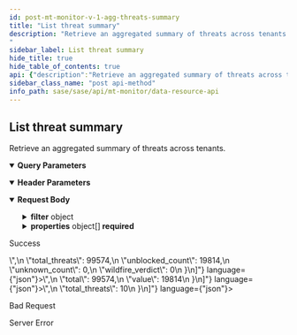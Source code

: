```yaml
---
id: post-mt-monitor-v-1-agg-threats-summary
title: "List threat summary"
description: "Retrieve an aggregated summary of threats across tenants.                  
"
sidebar_label: List threat summary
hide_title: true
hide_table_of_contents: true
api: {"description":"Retrieve an aggregated summary of threats across tenants.                  \n","operationId":"post-mt-monitor-v1-agg-threats-summary","parameters":[{"description":"Must be `tenant`. Using the query parameter returns all the aggregated responses for the current parent tenant and its child tenants. If not used, the results for just the current tenant are returned.\n","in":"query","name":"agg_by","schema":{"type":"string"}},{"description":"Must be one of the following: `de`, `americas`, `europe`, `uk`, `sg`, `ca`, `jp`, `au`, `in`. Returns details from the Cortex Data Lake (CDL) region specified.                              \n","in":"header","name":"X-PANW-Region","schema":{"type":"string"}}],"requestBody":{"content":{"application/json":{"examples":{"Blocked Threats":{"value":{"filter":{"operator":"AND","rules":[{"operator":"in","property":"severity","values":["Critical","High","Medium"]},{"rule":"blocked"}]},"properties":[{"property":"total_threats"},{"property":"blocked_count"}]}},"Threat Summary":{"value":{"filter":{"operator":"AND","rules":[{"operator":"last_n_days","property":"event_time","values":[30]},{"operator":"in","property":"severity","values":["Critical","High","Medium"]}]},"properties":[{"property":"sub_tenant_id"},{"property":"total_threats"},{"property":"blocked_count"},{"property":"unblocked_count"},{"property":"malicious_count"},{"property":"unknown_count"},{"property":"wildfire_verdict"}]}},"Top Tenants with Unblocked Threats":{"value":{"count":2,"filter":{"operator":"AND","rules":[{"operator":"last_n_days","property":"event_time","values":[30]},{"operator":"in","property":"severity","values":["Critical","High","Medium"]}]},"properties":[{"property":"sub_tenant_id"},{"alias":"total","property":"total_threats"},{"alias":"value","property":"unblocked_count","sort":{"order":"desc"}}]}},"Total Critical Threats":{"value":{"filter":{"operator":"AND","rules":[{"operator":"last_n_days","property":"event_time","values":[7]},{"operator":"in","property":"severity","values":["Critical","High","Medium"]}]},"properties":[{"property":"total_threats"}]}},"Total Critical Threats Per Tenant":{"value":{"filter":{"operator":"AND","rules":[{"operator":"last_n_days","property":"event_time","values":[7]},{"operator":"in","property":"severity","values":["Critical","High","Medium"]}]},"properties":[{"property":"sub_tenant_id"},{"property":"total_threats"}]}},"Unblocked Threats":{"value":{"filter":{"operator":"AND","rules":[{"operator":"in","property":"severity","values":["Critical","High","Medium"]},{"rule":"unblocked"}]},"properties":[{"property":"total_threats"},{"property":"unblocked_count"}]}}},"schema":{"properties":{"filter":{"allOf":[{"description":"Threats summary filter. Consists of a required operator and an array of rules objects. \n","properties":{"operator":{"description":"Must be `AND`. \n","type":"string"},"rules":{"anyOf":[{"properties":{"operator":{"description":"Filter operator that is one of the example values and is run on the property field","example":"in","type":"string"},"property":{"description":"Filter property field that is one of the example values","example":"severity","type":"string"},"values":{"description":"Filter property values","example":"Critical, High, Medium \n(used with severity in)","items":{"type":"string"},"type":"array"}},"type":"object"},{"properties":{"operator":{"description":"Filter operator that is one of the example values and is run on the property field","example":"gt, lt, last_n_minutes, last_n_hours, last_n_days","type":"string"},"property":{"description":"Filter property field that is one of the example values","example":"event_time, update_time, updated_time","type":"string"},"values":{"description":"Filter property value","example":"minute, hour or day counts if property is event_time","items":{"type":"string"},"type":"array"}},"type":"object"}],"description":"See [ThreatSummaryRule](/sase/docs/filters#threatsummaryrule) and [TimeFilter](/sase/docs/filters#timefilter).\n","items":{"type":"object"},"type":"array"}},"required":["operator"],"type":"object"},{"description":"filter json object"}]},"properties":{"description":"List of property json objects","items":{"properties":{"alias":{"type":"string"},"property":{"description":"Threat summary property. See [ThreatSummaryProperty](/sase/docs/filters#threatsummaryproperty). \n","example":"sub_tenant_id, total_threats, blocked_count, unblocked_count,malicious_count","type":"string"}},"type":"object"},"type":"array"}},"required":["properties","filter"],"type":"object"}}}},"responses":{"200":{"content":{"application/json":{"examples":{"Blocked Threats":{"value":[{"blocked_count":10,"total_threats":10}]},"Threat Summary":{"value":[{"blocked_count":79760,"malicious_count":16654,"sub_tenant_id":"<sub-tenant-id>","total_threats":99574,"unblocked_count":19814,"unknown_count":0,"wildfire_verdict":0}]},"Top Tenants with Unblocked Threats":{"value":[{"sub_tenant_id":"<sub-tenant-id>","total":99574,"value":19814}]},"Total Critical Threats":{"value":[{"total_threats":10}]},"Total Critical Threats Per Tenant":{"value":[{"sub_tenant_id":"<sub_tenant_id>","total_threats":10}]},"Unblocked Threats":{"value":[{"total_threats":10,"unblocked_count":10}]}}}},"description":"Success"},"400":{"description":"Bad Request"},"500":{"description":"Server Error"}},"security":[{"Bearer":[]}],"tags":["DataResources"],"method":"post","path":"/mt/monitor/v1/agg/threats/summary","servers":[{"url":"https://api.sase.paloaltonetworks.com"}],"securitySchemes":{"Bearer":{"scheme":"bearer","type":"http"}},"jsonRequestBodyExample":{"filter":{"operator":"string","rules":{"operator":"in","property":"severity","values":"Critical, High, Medium \n(used with severity in)"}},"properties":[{"alias":"string","property":"sub_tenant_id, total_threats, blocked_count, unblocked_count,malicious_count"}]},"info":{"contact":{},"description":"Use the Data Resource API for retrieving aggregated summaries and counts across tenants for threats, alerts, risky applications, URLs, and upgrades.\n","title":"Data Resource API","version":"1.0"},"postman":{"name":"List threat summary","description":{"content":"Retrieve an aggregated summary of threats across tenants.                  \n","type":"text/plain"},"url":{"path":["mt","monitor","v1","agg","threats","summary"],"host":["{{baseUrl}}"],"query":[{"disabled":false,"description":{"content":"Must be `tenant`. Using the query parameter returns all the aggregated responses for the current parent tenant and its child tenants. If not used, the results for just the current tenant are returned.\n","type":"text/plain"},"key":"agg_by","value":""}],"variable":[]},"header":[{"disabled":false,"description":{"content":"Must be one of the following: `de`, `americas`, `europe`, `uk`, `sg`, `ca`, `jp`, `au`, `in`. Returns details from the Cortex Data Lake (CDL) region specified.                              \n","type":"text/plain"},"key":"X-PANW-Region","value":""},{"key":"Content-Type","value":"application/json"},{"key":"Accept","value":"application/json"}],"method":"POST","body":{"mode":"raw","raw":"\"\"","options":{"raw":{"language":"json"}}},"auth":{"type":"bearer","bearer":[{"type":"any","value":"<Bearer Token>","key":"token"}]}}}
sidebar_class_name: "post api-method"
info_path: sase/sase/api/mt-monitor/data-resource-api
---
```



## List threat summary



Retrieve an aggregated summary of threats across tenants.                  


<details style={{"marginBottom":"1rem"}} data-collapsed={false} open={true}><summary style={{}}><strong>Query Parameters</strong></summary><div><ul><ParamsItem className={"paramsItem"} param={{"description":"Must be `tenant`. Using the query parameter returns all the aggregated responses for the current parent tenant and its child tenants. If not used, the results for just the current tenant are returned.\n","in":"query","name":"agg_by","schema":{"type":"string"}}}></ParamsItem></ul></div></details><details style={{"marginBottom":"1rem"}} data-collapsed={false} open={true}><summary style={{}}><strong>Header Parameters</strong></summary><div><ul><ParamsItem className={"paramsItem"} param={{"description":"Must be one of the following: `de`, `americas`, `europe`, `uk`, `sg`, `ca`, `jp`, `au`, `in`. Returns details from the Cortex Data Lake (CDL) region specified.                              \n","in":"header","name":"X-PANW-Region","schema":{"type":"string"}}}></ParamsItem></ul></div></details><MimeTabs><TabItem label={"application/json"} value={"application/json-schema"}><details style={{}} data-collapsed={false} open={true}><summary style={{"textAlign":"left"}}><strong>Request Body</strong></summary><div style={{"textAlign":"left","marginLeft":"1rem"}}></div><ul style={{"marginLeft":"1rem"}}><SchemaItem collapsible={true} className={"schemaItem"}><details style={{}}><summary style={{}}><strong>filter</strong><span style={{"opacity":"0.6"}}> object</span></summary><div style={{"marginLeft":"1rem"}}><div style={{"marginTop":".5rem","marginBottom":".5rem"}}>

Threats summary filter. Consists of a required operator and an array of rules objects. 


</div><SchemaItem collapsible={false} name={"operator"} required={true} schemaDescription={"Must be `AND`. \n"} schemaName={"string"} qualifierMessage={undefined} defaultValue={undefined}></SchemaItem><SchemaItem collapsible={true} className={"schemaItem"}><details style={{}}><summary style={{}}><strong>rules</strong><span style={{"opacity":"0.6"}}> object[]</span></summary><div style={{"marginLeft":"1rem"}}><div style={{"marginTop":".5rem","marginBottom":".5rem"}}>

See [ThreatSummaryRule](/sase/docs/filters#threatsummaryrule) and [TimeFilter](/sase/docs/filters#timefilter).


</div><div><div><span className={"badge badge--info"}>anyOf</span><SchemaTabs><TabItem label={"MOD1"} value={"0-item-properties"}><SchemaItem collapsible={false} name={"operator"} required={false} schemaDescription={"Filter operator that is one of the example values and is run on the property field"} schemaName={"string"} qualifierMessage={undefined} defaultValue={undefined}></SchemaItem><SchemaItem collapsible={false} name={"property"} required={false} schemaDescription={"Filter property field that is one of the example values"} schemaName={"string"} qualifierMessage={undefined} defaultValue={undefined}></SchemaItem><SchemaItem collapsible={false} name={"values"} required={false} schemaDescription={"Filter property values"} schemaName={"string[]"} qualifierMessage={undefined} defaultValue={undefined}></SchemaItem></TabItem><TabItem label={"MOD2"} value={"1-item-properties"}><SchemaItem collapsible={false} name={"operator"} required={false} schemaDescription={"Filter operator that is one of the example values and is run on the property field"} schemaName={"string"} qualifierMessage={undefined} defaultValue={undefined}></SchemaItem><SchemaItem collapsible={false} name={"property"} required={false} schemaDescription={"Filter property field that is one of the example values"} schemaName={"string"} qualifierMessage={undefined} defaultValue={undefined}></SchemaItem><SchemaItem collapsible={false} name={"values"} required={false} schemaDescription={"Filter property value"} schemaName={"string[]"} qualifierMessage={undefined} defaultValue={undefined}></SchemaItem></TabItem></SchemaTabs></div></div></div></details></SchemaItem></div></details></SchemaItem><SchemaItem collapsible={true} className={"schemaItem"}><details style={{}}><summary style={{}}><strong>properties</strong><span style={{"opacity":"0.6"}}> object[]</span><strong style={{"fontSize":"var(--ifm-code-font-size)","color":"var(--openapi-required)"}}> required</strong></summary><div style={{"marginLeft":"1rem"}}><div style={{"marginTop":".5rem","marginBottom":".5rem"}}>

List of property json objects

</div><SchemaItem collapsible={false} name={"alias"} required={false} schemaDescription={undefined} schemaName={"string"} qualifierMessage={undefined} defaultValue={undefined}></SchemaItem><SchemaItem collapsible={false} name={"property"} required={false} schemaDescription={"Threat summary property. See [ThreatSummaryProperty](/sase/docs/filters#threatsummaryproperty). \n"} schemaName={"string"} qualifierMessage={undefined} defaultValue={undefined}></SchemaItem></div></details></SchemaItem></ul></details></TabItem></MimeTabs><div><ApiTabs><TabItem label={"200"} value={"200"}><div>

Success

</div><div><MimeTabs groupId={"mime-type"}><TabItem label={"application/json"} value={"application/json"}><SchemaTabs groupId={"schema-tabs"}><TabItem label={" Blocked  Threats"} value={" Blocked  Threats"}><ResponseSamples responseExample={"[\n  {\n    \"blocked_count\": 10,\n    \"total_threats\": 10\n  }\n]"} language={"json"}></ResponseSamples></TabItem><TabItem label={" Threat  Summary"} value={" Threat  Summary"}><ResponseSamples responseExample={"[\n  {\n    \"blocked_count\": 79760,\n    \"malicious_count\": 16654,\n    \"sub_tenant_id\": \"<sub-tenant-id>\",\n    \"total_threats\": 99574,\n    \"unblocked_count\": 19814,\n    \"unknown_count\": 0,\n    \"wildfire_verdict\": 0\n  }\n]"} language={"json"}></ResponseSamples></TabItem><TabItem label={" Top  Tenants with  Unblocked  Threats"} value={" Top  Tenants with  Unblocked  Threats"}><ResponseSamples responseExample={"[\n  {\n    \"sub_tenant_id\": \"<sub-tenant-id>\",\n    \"total\": 99574,\n    \"value\": 19814\n  }\n]"} language={"json"}></ResponseSamples></TabItem><TabItem label={" Total  Critical  Threats"} value={" Total  Critical  Threats"}><ResponseSamples responseExample={"[\n  {\n    \"total_threats\": 10\n  }\n]"} language={"json"}></ResponseSamples></TabItem><TabItem label={" Total  Critical  Threats  Per  Tenant"} value={" Total  Critical  Threats  Per  Tenant"}><ResponseSamples responseExample={"[\n  {\n    \"sub_tenant_id\": \"<sub_tenant_id>\",\n    \"total_threats\": 10\n  }\n]"} language={"json"}></ResponseSamples></TabItem><TabItem label={" Unblocked  Threats"} value={" Unblocked  Threats"}><ResponseSamples responseExample={"[\n  {\n    \"total_threats\": 10,\n    \"unblocked_count\": 10\n  }\n]"} language={"json"}></ResponseSamples></TabItem></SchemaTabs></TabItem></MimeTabs></div></TabItem><TabItem label={"400"} value={"400"}><div>

Bad Request

</div><div></div></TabItem><TabItem label={"500"} value={"500"}><div>

Server Error

</div><div></div></TabItem></ApiTabs></div>
      